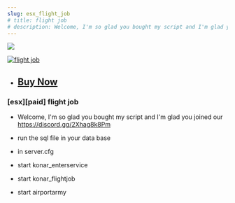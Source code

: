 ```yaml
---
slug: esx_flight_job
# title: flight job
# description: Welcome, I'm so glad you bought my script and I'm glad you joined our discord https://discord.gg/Q6VpZTueKF
---
```


![](https://media.discordapp.net/attachments/923389102890549278/1153372662039593090/flight_job.png?width=960&height=540)


[![flight job](https://markdown-videos-api.jorgenkh.no/url?url=https%3A%2F%2Fyoutu.be%2FconznSEcBgg)](https://youtu.be/conznSEcBgg)


* ## <a href="https://egyptstudio.tebex.io/package/4983895" target="_blank">Buy Now</a>

### [esx][paid] flight job
* Welcome, I'm so glad you bought my script and I'm glad you joined our https://discord.gg/2Xhag8k8Pm

* run the sql file in your data base
* in server.cfg
* start konar_enterservice
* start konar_flightjob
* start airportarmy
